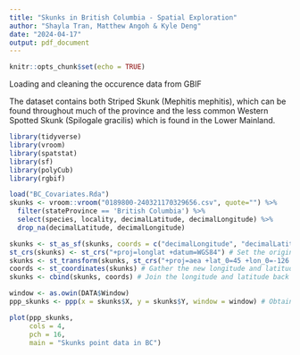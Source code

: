 ```yaml
---
title: "Skunks in British Columbia - Spatial Exploration"
author: "Shayla Tran, Matthew Angoh & Kyle Deng"
date: "2024-04-17"
output: pdf_document
---
```


```r
knitr::opts_chunk$set(echo = TRUE)
```

Loading and cleaning the occurence data from GBIF

The dataset contains both Striped Skunk (Mephitis mephitis), which can be found throughout much of the province and the less common Western Spotted Skunk (Spilogale gracilis) which is found in the Lower Mainland.
```r
library(tidyverse)
library(vroom)
library(spatstat)
library(sf)
library(polyCub)
library(rgbif)

load("BC_Covariates.Rda")
skunks <- vroom::vroom("0189800-240321170329656.csv", quote="") %>%
  filter(stateProvince == 'British Columbia') %>%
  select(species, locality, decimalLatitude, decimalLongitude) %>%
  drop_na(decimalLatitude, decimalLongitude)

skunks <- st_as_sf(skunks, coords = c("decimalLongitude", "decimalLatitude")) # Convert the occurence dataset into a sf object to transform the coordinate system
st_crs(skunks) <- st_crs("+proj=longlat +datum=WGS84") # Set the original coordinate system for the sf object 
skunks <- st_transform(skunks, st_crs("+proj=aea +lat_0=45 +lon_0=-126 +lat_1=50 +lat_2=58.5 +x_0=1000000 +y_0=0 +datum=NAD83 +units=m +no_defs")) # Convert it to the new system 
coords <- st_coordinates(skunks) # Gather the new longitude and latitude data
skunks <- cbind(skunks, coords) # Join the longitude and latitude back to the dataset 
```

```r
window <- as.owin(DATA$Window)
ppp_skunks <- ppp(x = skunks$X, y = skunks$Y, window = window) # Obtain a ppp object with the coordinate and window data 
```

```r
plot(ppp_skunks,
     cols = 4,
     pch = 16,
     main = "Skunks point data in BC")
```

